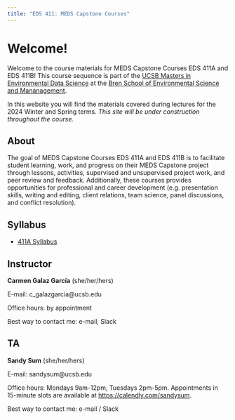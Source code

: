 ```yaml
---
title: "EDS 411: MEDS Capstone Courses"
---
```


# Welcome! {.unnumbered}

Welcome to the course materials for MEDS Capstone Courses EDS 411A and EDS 411B! 
This course sequence is part of the [UCSB Masters in Environmental Data Science](https://bren.ucsb.edu/masters-programs/master-environmental-data-science) at the [Bren School of Environmental Science and Mananagement](https://bren.ucsb.edu). 

In this website you will find the materials covered during lectures for the 2024 Winter and Spring terms. 
*This site will be under construction throughout the course.* 

## About
The goal of  MEDS Capstone Courses EDS 411A and EDS 411B is to facilitate student learning, work, and progress on their MEDS Capstone project through lessons, activities, supervised and unsupervised project work, and peer review and feedback. 
Additionally, these courses provides opportunities for professional and career development (e.g. presentation skills, writing and editing, client relations, team science, panel discussions, and conflict resolution). 

## Syllabus

- [411A Syllabus](https://docs.google.com/document/d/1LLTRDEoQZcwMq2pO05AhvCiyG0uigxl2If1VM5lJrCw/edit?usp=share_link)


## Instructor
**Carmen Galaz García** (she/her/hers)

E-mail: c_galazgarcia@ucsb.edu

Office hours: by appointment

Best way to contact me: e-mail, Slack

## TA
**Sandy Sum** (she/her/hers)

E-mail: sandysum@ucsb.edu

Office hours: Mondays 9am-12pm, Tuesdays 2pm-5pm. Appointments in 15-minute slots are available at [https://calendly.com/sandysum](https://calendly.com/sandysum). 

Best way to contact me: e-mail / Slack


<!--
## About this website
This website is created with [Quarto](https://quarto.org) and is published  through [GitHub pages](https://quarto.org/docs/publishing/github-pages.html). [Click here to go to the website's GitHub repository](https://github.com/carmengg/eds-411-website).
-->